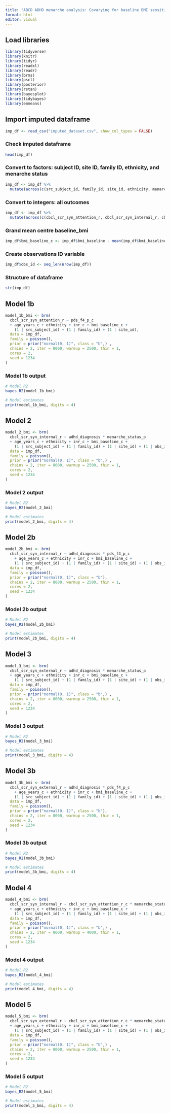 ```yaml
---
title: "ABCD ADHD menarche analysis: Covarying for baseline BMI sensitivity analysis Models 1 - 5 cross-sectional"
format: html
editor: visual
---
```


## Load libraries

```r
library(tidyverse)
library(knitr)
library(tidyr)
library(readxl)
library(readr)
library(brms)
library(pscl)
library(posterior)
library(rstan)
library(bayesplot)
library(tidybayes)
library(emmeans)
```

## Import imputed dataframe

```r
imp_df <- read_csv("imputed_dataset.csv", show_col_types = FALSE)
```

### Check imputed dataframe

```r
head(imp_df)
```

### Convert to factors: subject ID, site ID, family ID, ethnicity, and menarche status

```r
imp_df <- imp_df %>%
  mutate(across(c(src_subject_id, family_id, site_id, ethnicity, menarche_status_p, adhd_diagnosis), as.factor))
```

### Convert to integers: all outcomes

```r
imp_df <- imp_df %>%
  mutate(across(c(cbcl_scr_syn_attention_r, cbcl_scr_syn_internal_r, cbcl_scr_syn_external_r), as.integer))
```

### Grand mean centre baseline_bmi

```r
imp_df$bmi_baseline_c <- imp_df$bmi_baseline - mean(imp_df$bmi_baseline, na.rm = TRUE)
```

### Create observations ID variable

```r
imp_df$obs_id <- seq_len(nrow(imp_df))
```

### Structure of dataframe

```r
str(imp_df)
```

## Model 1b

```r
model_1b_bmi <- brm(
  cbcl_scr_syn_attention_r ~ pds_f4_p_c
  + age_years_c + ethnicity + inr_c + bmi_baseline_c +
    (1 | src_subject_id) + (1 | family_id) + (1 | site_id),
  data = imp_df,  
  family = poisson(),  
  prior = prior("normal(0, 1)", class = "b",) ,
  chains = 2, iter = 8000, warmup = 2500, thin = 1,
  cores = 2, 
  seed = 1234 
)
```

### Model 1b output

```r
# Model R2
bayes_R2(model_1b_bmi)

# Model estimates
print(model_1b_bmi, digits = 4)
```

## Model 2

```r
model_2_bmi <- brm(
  cbcl_scr_syn_internal_r ~ adhd_diagnosis * menarche_status_p
  + age_years_c + ethnicity + inr_c + bmi_baseline_c +
    (1 | src_subject_id) + (1 | family_id) + (1 | site_id) + (1 | obs_id),
  data = imp_df,  
  family = poisson(),  
  prior = prior("normal(0, 1)", class = "b",) ,
  chains = 2, iter = 8000, warmup = 2500, thin = 1,
  cores = 2, 
  seed = 1234 
)
```

### Model 2 output

```r
# Model R2
bayes_R2(model_2_bmi)

# Model estimates
print(model_2_bmi, digits = 4)
```

## Model 2b

```r
model_2b_bmi <- brm(
  cbcl_scr_syn_internal_r ~ adhd_diagnosis * pds_f4_p_c 
    + age_years_c + ethnicity + inr_c + bmi_baseline_c +
    (1 | src_subject_id) + (1 | family_id) + (1 | site_id) + (1 | obs_id), 
  data = imp_df,
  family = poisson(),
  prior = prior("normal(0, 1)", class = "b"),
  chains = 2, iter = 8000, warmup = 2500, thin = 1,
  cores = 2, 
  seed = 1234
)
```

### Model 2b output

```r
# Model R2
bayes_R2(model_2b_bmi)

# Model estimates
print(model_2b_bmi, digits = 4)
```

## Model 3

```r
model_3_bmi <- brm(
  cbcl_scr_syn_external_r ~ adhd_diagnosis * menarche_status_p
  + age_years_c + ethnicity + inr_c + bmi_baseline_c +
    (1 | src_subject_id) + (1 | family_id) + (1 | site_id) + (1 | obs_id),
  data = imp_df,  
  family = poisson(),  
  prior = prior("normal(0, 1)", class = "b",) ,
  chains = 2, iter = 8000, warmup = 2500, thin = 1,
  cores = 2, 
  seed = 1234 
)
```

### Model 3 output

```r
# Model R2
bayes_R2(model_3_bmi)

# Model estimates
print(model_3_bmi, digits = 4)
```

## Model 3b

```r
model_3b_bmi <- brm(
  cbcl_scr_syn_external_r ~ adhd_diagnosis * pds_f4_p_c 
    + age_years_c + ethnicity + inr_c + bmi_baseline_c +
    (1 | src_subject_id) + (1 | family_id) + (1 | site_id) + (1 | obs_id), 
  data = imp_df,
  family = poisson(),
  prior = prior("normal(0, 1)", class = "b"),
  chains = 2, iter = 8000, warmup = 2500, thin = 1,
  cores = 2, 
  seed = 1234
)
```

### Model 3b output

```r
# Model R2
bayes_R2(model_3b_bmi)

# Model estimates
print(model_3b_bmi, digits = 4)
```

## Model 4

```r
model_4_bmi <- brm(
  cbcl_scr_syn_internal_r ~ cbcl_scr_syn_attention_r_c * menarche_status_p
  + age_years_c + ethnicity + inr_c + bmi_baseline_c +
    (1 | src_subject_id) + (1 | family_id) + (1 | site_id) + (1 | obs_id),
  data = imp_df,  
  family = poisson(),  
  prior = prior("normal(0, 1)", class = "b",) ,
  chains = 2, iter = 8000, warmup = 4000, thin = 1,
  cores = 2, 
  seed = 1234 
)
```

### Model 4 output

```r
# Model R2
bayes_R2(model_4_bmi)

# Model estimates
print(model_4_bmi, digits = 4)
```

## Model 5

```r
model_5_bmi <- brm(
  cbcl_scr_syn_external_r ~ cbcl_scr_syn_attention_r_c * menarche_status_p  
  + age_years_c + ethnicity + inr_c + bmi_baseline_c +
    (1 | src_subject_id) + (1 | family_id) + (1 | site_id) + (1 | obs_id),
  data = imp_df,  
  family = poisson(),  
  prior = prior("normal(0, 1)", class = "b",) ,
  chains = 2, iter = 8000, warmup = 2500, thin = 1,
  cores = 2, 
  seed = 1234 
)
```

### Model 5 output

```r
# Model R2
bayes_R2(model_5_bmi)

# Model estimates
print(model_5_bmi, digits = 4)
```
